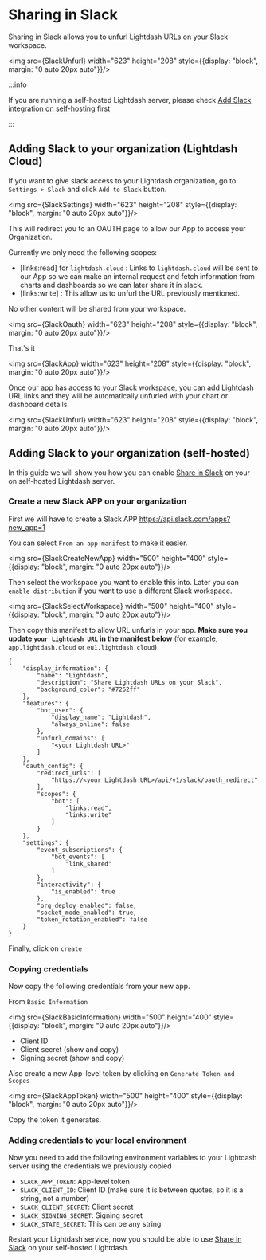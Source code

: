 
# Sharing in Slack

Sharing in Slack allows you to unfurl Lightdash URLs on your Slack workspace.

<img src={SlackUnfurl} width="623" height="208" style={{display: "block", margin: "0 auto 20px auto"}}/>

:::info

If you are running a self-hosted Lightdash server, please check [Add Slack integration on self-hosting](https://docs.lightdash.com/guides/enable-slack-selfhost) first

:::

## Adding Slack to your organization (Lightdash Cloud)

If you want to give slack access to your Lightdash organization, go to `Settings > Slack` and click `Add to Slack` button. 

<img src={SlackSettings} width="623" height="208" style={{display: "block", margin: "0 auto 20px auto"}}/>

This will redirect you to an OAUTH page to allow our App to access your Organization. 

Currently we only need the following scopes: 

- [links:read] for `lightdash.cloud` : Links to `lightdash.cloud` will be sent to our App 
so we can make an internal request and fetch information from charts and dashboards so we can later share it in slack.
- [links:write] : This allow us to unfurl the URL previously mentioned. 

No other content will be shared from your workspace. 

<img src={SlackOauth} width="623" height="208" style={{display: "block", margin: "0 auto 20px auto"}}/>

That's it 

<img src={SlackApp} width="623" height="208" style={{display: "block", margin: "0 auto 20px auto"}}/>


Once our app has access to your Slack workspace, you can add Lightdash URL links and they will be 
automatically unfurled with your chart or dashboard details.

<img src={SlackUnfurl} width="623" height="208" style={{display: "block", margin: "0 auto 20px auto"}}/>


## Adding Slack to your organization (self-hosted)

In this guide we will show you how you can enable [Share in Slack](https://docs.lightdash.com/guides/sharing-in-slack) on your on self-hosted Lightdash server.

### Create a new Slack APP on your organization

First we will have to create a Slack APP https://api.slack.com/apps?new_app=1

You can select `From an app manifest` to make it easier. 

<img src={SlackCreateNewApp} width="500" height="400" style={{display: "block", margin: "0 auto 20px auto"}}/>

Then select the workspace you want to enable this into. Later you can `enable distribution` if you want to use a different Slack workspace.

<img src={SlackSelectWorkspace} width="500" height="400" style={{display: "block", margin: "0 auto 20px auto"}}/>

Then copy this manifest to allow URL unfurls in your app. **Make sure you update `your Lightdash URL` in the manifest below** (for example, `app.lightdash.cloud` or `eu1.lightdash.cloud`).

```
{
    "display_information": {
        "name": "Lightdash",
        "description": "Share Lightdash URLs on your Slack",
        "background_color": "#7262ff"
    },
    "features": {
        "bot_user": {
            "display_name": "Lightdash",
            "always_online": false
        },
        "unfurl_domains": [
            "<your Lightdash URL>"
        ]
    },
    "oauth_config": {
        "redirect_urls": [
            "https://<your Lightdash URL>/api/v1/slack/oauth_redirect"
        ],
        "scopes": {
            "bot": [
                "links:read",
                "links:write"
            ]
        }
    },
    "settings": {
        "event_subscriptions": {
            "bot_events": [
                "link_shared"
            ]
        },
        "interactivity": {
            "is_enabled": true
        },
        "org_deploy_enabled": false,
        "socket_mode_enabled": true,
        "token_rotation_enabled": false
    }
}

```

Finally, click on `create` 

### Copying credentials 

Now copy the following credentials from your new app. 

From `Basic Information` 

<img src={SlackBasicInformation} width="500" height="400" style={{display: "block", margin: "0 auto 20px auto"}}/>

- Client ID
- Client secret (show and copy)
- Signing secret (show and copy)

Also create a new App-level token by clicking on `Generate Token and Scopes`

<img src={SlackAppToken} width="500" height="400" style={{display: "block", margin: "0 auto 20px auto"}}/>

Copy the token it generates. 

### Adding credentials to your local environment

Now you need to add the following environment variables to your Lightdash server using the credentials we previously copied

- `SLACK_APP_TOKEN`: App-level token 
- `SLACK_CLIENT_ID`: Client ID (make sure it is between quotes, so it is a string, not a number)
- `SLACK_CLIENT_SECRET`: Client secret
- `SLACK_SIGNING_SECRET`: Signing secret
- `SLACK_STATE_SECRET`: This can be any string

Restart your Lightdash service, now you should be able to use [Share in Slack](https://docs.lightdash.com/guides/sharing-in-slack) on your self-hosted Lightdash.
